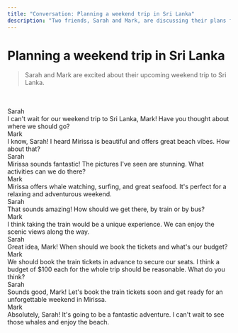 ```yaml
---
title: "Conversation: Planning a weekend trip in Sri Lanka"
description: "Two friends, Sarah and Mark, are discussing their plans for a weekend trip to Sri Lanka."
---
```



# Planning a weekend trip in Sri Lanka

> Sarah and Mark are excited about their upcoming weekend trip to Sri Lanka.

<br/>

<AudioPlayer url="/sounds/conversations/9.mp3" />

<br/>

<div className="chat chat-start">
  <div className="chat-header">
    Sarah
  </div>
  <div className="chat-bubble text-xl bg-[#171717] text-white">I can't wait for our weekend trip to Sri Lanka, Mark! Have you thought about where we should go?</div>
</div>
<div className="chat chat-end">
  <div className="chat-header">
    Mark
  </div>
  <div className="chat-bubble text-xl bg-accent text-white">I know, Sarah! I heard Mirissa is beautiful and offers great beach vibes. How about that?</div>
</div>
<div className="chat chat-start">
  <div className="chat-header">
    Sarah
  </div>
  <div className="chat-bubble text-xl bg-[#171717] text-white">Mirissa sounds fantastic! The pictures I've seen are stunning. What activities can we do there?</div>
</div>
<div className="chat chat-end">
  <div className="chat-header">
    Mark
  </div>
  <div className="chat-bubble text-xl bg-accent text-white">Mirissa offers whale watching, surfing, and great seafood. It's perfect for a relaxing and adventurous weekend.</div>
</div>
<div className="chat chat-start">
  <div className="chat-header">
    Sarah
  </div>
  <div className="chat-bubble text-xl bg-[#171717] text-white">That sounds amazing! How should we get there, by train or by bus?</div>
</div>
<div className="chat chat-end">
  <div className="chat-header">
    Mark
  </div>
  <div className="chat-bubble text-xl bg-accent text-white">I think taking the train would be a unique experience. We can enjoy the scenic views along the way.</div>
</div>
<div className="chat chat-start">
  <div className="chat-header">
    Sarah
  </div>
  <div className="chat-bubble text-xl bg-[#171717] text-white">Great idea, Mark! When should we book the tickets and what's our budget?</div>
</div>
<div className="chat chat-end">
  <div className="chat-header">
    Mark
  </div>
  <div className="chat-bubble text-xl bg-accent text-white">We should book the train tickets in advance to secure our seats. I think a budget of $100 each for the whole trip should be reasonable. What do you think?</div>
</div>
<div className="chat chat-start">
  <div className="chat-header">
    Sarah
  </div>
  <div className="chat-bubble text-xl bg-[#171717] text-white">Sounds good, Mark! Let's book the train tickets soon and get ready for an unforgettable weekend in Mirissa.</div>
</div>
<div className="chat chat-end">
  <div className="chat-header">
    Mark
  </div>
  <div className="chat-bubble text-xl bg-accent text-white">Absolutely, Sarah! It's going to be a fantastic adventure. I can't wait to see those whales and enjoy the beach.</div>
</div>
